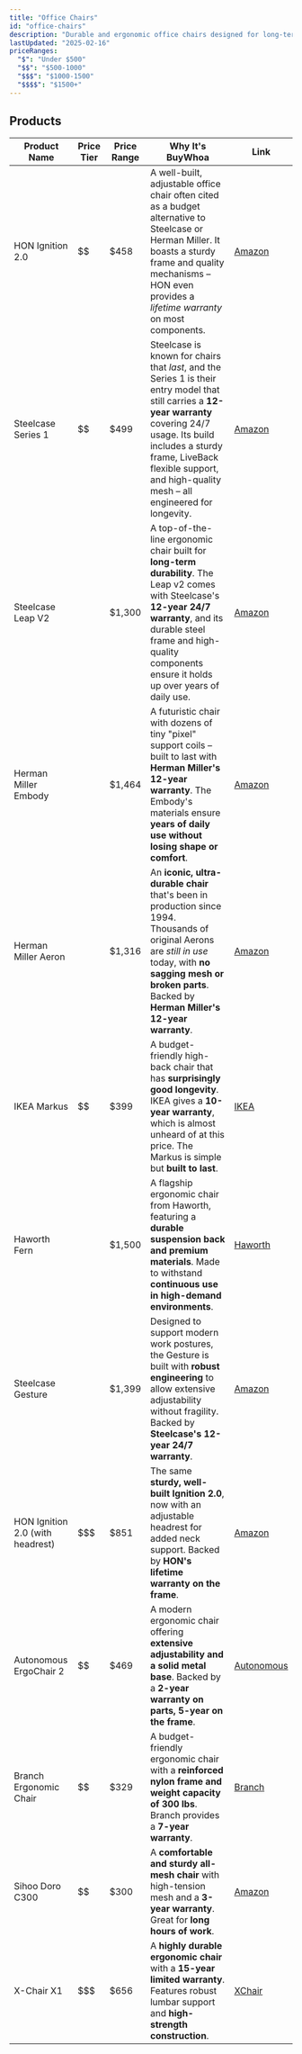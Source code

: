 ```yaml
---
title: "Office Chairs"
id: "office-chairs"
description: "Durable and ergonomic office chairs designed for long-term use."
lastUpdated: "2025-02-16"
priceRanges:
  "$": "Under $500"
  "$$": "$500-1000"
  "$$$": "$1000-1500"
  "$$$$": "$1500+"
---
```


## Products

| Product Name | Price Tier | Price Range | Why It's BuyWhoa | Link |
|--------------|------------|-------------|---------------|------|
| HON Ignition 2.0 | $$ | $458 | A well-built, adjustable office chair often cited as a budget alternative to Steelcase or Herman Miller. It boasts a sturdy frame and quality mechanisms – HON even provides a *lifetime warranty* on most components. | [Amazon](https://www.amazon.com/dp/B0CZBJ5JCW/ref=nosim?tag=buywhoa-20) |
| Steelcase Series 1 | $$ | $499 | Steelcase is known for chairs that *last*, and the Series 1 is their entry model that still carries a **12-year warranty** covering 24/7 usage. Its build includes a sturdy frame, LiveBack flexible support, and high-quality mesh – all engineered for longevity. | [Amazon](https://www.amazon.com/dp/B078H9VXFD/ref=nosim?tag=buywhoa-20) |
| Steelcase Leap V2 | $$$$ | $1,300 | A top-of-the-line ergonomic chair built for **long-term durability**. The Leap v2 comes with Steelcase's **12-year 24/7 warranty**, and its durable steel frame and high-quality components ensure it holds up over years of daily use. | [Amazon](https://www.amazon.com/dp/B00GBUPX6G/ref=nosim?tag=buywhoa-20) |
| Herman Miller Embody | $$$$ | $1,464 | A futuristic chair with dozens of tiny "pixel" support coils – built to last with **Herman Miller's 12-year warranty**. The Embody's materials ensure **years of daily use without losing shape or comfort**. | [Amazon](https://amzn.to/419zHMC) |
| Herman Miller Aeron | $$$$ | $1,316 | An **iconic, ultra-durable chair** that's been in production since 1994. Thousands of original Aerons are *still in use* today, with **no sagging mesh or broken parts**. Backed by **Herman Miller's 12-year warranty**. | [Amazon](https://amzn.to/411t6U7) |
| IKEA Markus | $$ | $399 | A budget-friendly high-back chair that has **surprisingly good longevity**. IKEA gives a **10-year warranty**, which is almost unheard of at this price. The Markus is simple but **built to last**. | [IKEA](https://www.ikea.com/us/en/p/markus-office-chair-vissle-dark-gray-70261150/) |
| Haworth Fern | $$$$ | $1,500 | A flagship ergonomic chair from Haworth, featuring a **durable suspension back and premium materials**. Made to withstand **continuous use in high-demand environments**. | [Haworth](https://amzn.to/42Y3RVq) |
| Steelcase Gesture | $$$$ | $1,399 | Designed to support modern work postures, the Gesture is built with **robust engineering** to allow extensive adjustability without fragility. Backed by **Steelcase's 12-year 24/7 warranty**. | [Amazon](https://www.amazon.com/dp/B016OIF2JU/ref=nosim?tag=buywhoa-20) |
| HON Ignition 2.0 (with headrest) | $$$ | $851 | The same **sturdy, well-built Ignition 2.0**, now with an adjustable headrest for added neck support. Backed by **HON's lifetime warranty on the frame**. | [Amazon](https://www.amazon.com/dp/B0CZBJ5JCW/ref=nosim?tag=buywhoa-20) |
| Autonomous ErgoChair 2 | $$ | $469 | A modern ergonomic chair offering **extensive adjustability and a solid metal base**. Backed by a **2-year warranty on parts, 5-year on the frame**. | [Autonomous](https://www.autonomous.ai/office-chairs/ergochair-2) |
| Branch Ergonomic Chair | $$ | $329 | A budget-friendly ergonomic chair with a **reinforced nylon frame and weight capacity of 300 lbs**. Branch provides a **7-year warranty**. | [Branch](https://www.branchfurniture.com/products/ergonomic-chair) |
| Sihoo Doro C300 | $$ | $300 | A **comfortable and sturdy all-mesh chair** with high-tension mesh and a **3-year warranty**. Great for **long hours of work**. | [Amazon](https://www.amazon.com/dp/B07GNDDNMW/ref=nosim?tag=buywhoa-20) |
| X-Chair X1 | $$$ | $656 | A **highly durable ergonomic chair** with a **15-year limited warranty**. Features robust lumbar support and **high-strength construction**. | [XChair](https://www.xchair.com/products/x1-flex-mesh-office-chair) |